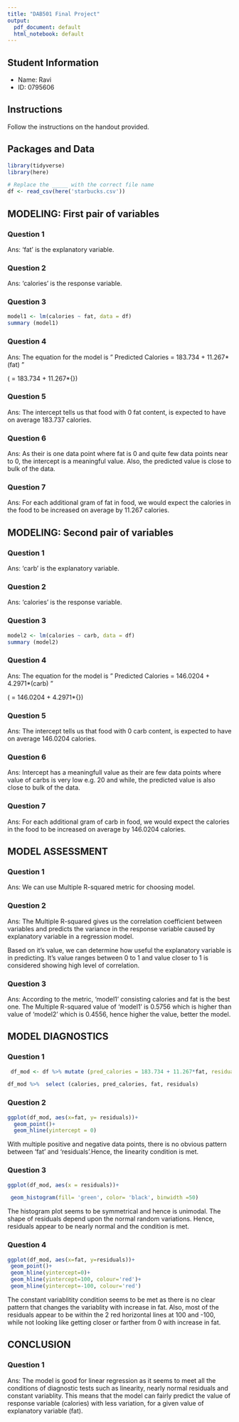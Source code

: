 ---
title: "DAB501 Final Project"
output:
  pdf_document: default
  html_notebook: default
---

## Student Information

- Name: Ravi
- ID: 0795606


## Instructions 

Follow the instructions on the handout provided. 


## Packages and Data


```{r}
library(tidyverse)
library(here)
```

```{r}
# Replace the _____ with the correct file name
df <- read_csv(here('starbucks.csv'))
```



## MODELING: First pair of variables

### Question 1
Ans: 'fat' is the explanatory variable. 

### Question 2
Ans: 'calories' is the response variable.

### Question 3

```{r}
model1 <- lm(calories ~ fat, data = df)
summary (model1)

```

### Question 4
Ans: The equation for the model is " Predicted Calories = 183.734 + 11.267*(fat) "

\(\hat{\rm predicted\;calories} = 183.734 + 11.267*{\rm fat}\) 

### Question 5
Ans: The intercept tells us that food with 0 fat content, is expected to have on average 183.737 calories.

### Question 6
Ans: As their is one data point where fat is 0 and quite few data points near to 0, the intercept is a meaningful value. Also, the predicted value is close to bulk of the data. 

### Question 7
Ans: For each additional gram of fat in food, we would expect the calories in the food to be increased on average by 11.267 calories.


## MODELING: Second pair of variables

### Question 1
Ans: 'carb' is the explanatory variable. 

### Question 2
Ans: 'calories' is the response variable.

### Question 3

```{r}
model2 <- lm(calories ~ carb, data = df)
summary (model2)

```

### Question 4
Ans: The equation for the model is " Predicted Calories = 146.0204 + 4.2971*(carb) "

\(\hat{\rm predicted\;calories} = 146.0204 + 4.2971*{\rm carb}\) 

### Question 5
Ans: The intercept tells us that food with 0 carb content, is expected to have on average 146.0204 calories.

### Question 6
Ans: Intercept has a meaningfull value as their are few data points where value of carbs is very low e.g. 20 and while, the predicted value is also close to bulk of the data. 

### Question 7
Ans: For each additional gram of carb in food, we would expect the calories in the food to be increased on average by 146.0204 calories.


## MODEL ASSESSMENT

### Question 1
Ans: We can use Multiple R-squared metric for choosing model.

### Question 2
Ans: The Multiple R-squared gives us the correlation coefficient between variables and predicts the variance in the response variable caused by explanatory variable in a regression model.

Based on it's value, we can determine how useful the explanatory variable is in predicting. It's value ranges between 0 to 1 and value closer to 1 is considered showing high level of correlation.

### Question 3
Ans: According to the metric, 'model1' consisting calories and fat is the best one. The Multiple R-squared value of 'model1' is 0.5756 which is higher than value of 'model2' which is 0.4556, hence higher the value, better the model.


## MODEL DIAGNOSTICS

### Question 1

```{r}
 df_mod <- df %>% mutate (pred_calories = 183.734 + 11.267*fat, residuals = calories - pred_calories)

df_mod %>%  select (calories, pred_calories, fat, residuals)
```

### Question 2

```{r}
ggplot(df_mod, aes(x=fat, y= residuals))+
  geom_point()+
  geom_hline(yintercept = 0)
```

With multiple positive and negative data points, there is no obvious pattern between 'fat' and 'residuals'.Hence, the linearity condition is met.


### Question 3

```{r}
ggplot(df_mod, aes(x = residuals))+

 geom_histogram(fill= 'green', color= 'black', binwidth =50)
```

The histogram plot seems to be symmetrical and hence is unimodal.
The shape of residuals depend upon the normal random variations. Hence, residuals appear to be nearly normal and the condition is met.

### Question 4

```{r}
ggplot(df_mod, aes(x=fat, y=residuals))+
 geom_point()+
 geom_hline(yintercept=0)+
 geom_hline(yintercept=100, colour='red')+
 geom_hline(yintercept=-100, colour='red')
```

The constant variablitity condition seems to be met as there is no clear pattern that changes the variablity with increase in fat. Also, most of the residuals appear to be within the 2 red horizontal lines at 100 and -100, while not looking like getting closer or farther from 0 with increase in fat. 

## CONCLUSION

### Question 1
Ans: The model is good for linear regression as it seems to meet all the conditions of diagnostic tests such as linearity, nearly normal residuals and constant variablity. This means that the model can fairly predict the value of response variable (calories) with less variation, for a given value of explanatory variable (fat).






